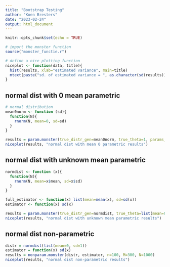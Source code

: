 ```yaml
---
title: "Bootstrap Testing"
author: "Koen Bresters"
date: "2023-02-24"
output: html_document
---
```


```r
knitr::opts_chunk$set(echo = TRUE)
```

```r
# import the monster function
source("monster_functie.r")

# define a nice plotting function
niceplot <- function(data, title){
  hist(results, xlab="estimated variance", main=title)
  mtext(paste("sd. of estimated variance = ", as.character(sd(results))), side=4)
}

```

## normal dist with 0 mean parametric

```r
# normal distribution
mean0norm <- function (sd){
  function(N){
    rnorm(N, mean=0, sd=sd)
  }
}

results = param.monster(true_distr_gen=mean0norm, true_theta=1, params_estimator=function(x) sd(x), n=100, N=1000, M=300)
niceplot(results, "normal dist with mean 0 parametric results")
```


## normal dist with unknown mean parametric

```r


normdist <- function (x){
  function(N){
    rnorm(N, mean=x$mean, sd=x$sd)
  }
}

full_estimator <- function(x) list(mean=mean(x), sd=sd(x))
estimator <- function(x) sd(x)

results = param.monster(true_distr_gen=normdist, true_theta=list(mean=0, sd=1), params_estimator=full_estimator, estimator=estimator, n=100, N=1000, M=300)
niceplot(results, "normal dist with unknown mean parametric results")
```

## normal dist non-parametric
```r
distr = normdist(list(mean=0, sd=1))
estimator = function(x) sd(x)
results = nonparam.monster(distr, estimator, n=100, M=300, N=1000)
niceplot(results, "normal dist non-parametric results")
```


